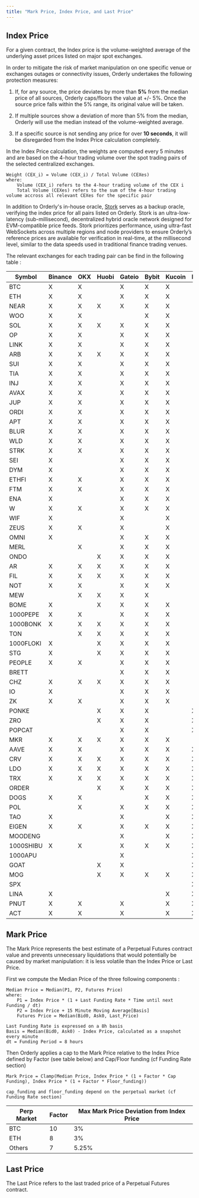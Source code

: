 ```yaml
---
title: "Mark Price, Index Price, and Last Price"
---
```


## Index Price

For a given contract, the Index price is the volume-weighted average of the underlying asset prices listed on major spot exchanges.

In order to mitigate the risk of market manipulation on one specific venue or exchanges outages or connectivity issues, Orderly undertakes the following protection measures:

1. If, for any source, the price deviates by more than **5%** from the median price of all sources, Orderly caps/floors the value at +/- 5%. Once the source price falls within the 5% range, its original value will be taken.

2. If multiple sources show a deviation of more than 5% from the median, Orderly will use the median instead of the volume-weighted average.

3. If a specific source is not sending any price for over **10 seconds**, it will be disregarded from the Index Price calculation completely.

In the Index Price calculation, the weights are computed every 5 minutes and are based on the 4-hour trading volume over the spot trading pairs of the selected centralized exchanges.

```
Weight (CEX_i) = Volume (CEX_i) / Total Volume (CEXes)
where:
    Volume (CEX_i) refers to the 4-hour trading volume of the CEX i
    Total Volume (CEXes) refers to the sum of the 4-hour trading volume accross all relevant CEXes for the specific pair
```

In addition to Orderly's in-house oracle, [Stork](https://www.stork.network/) serves as a backup oracle, verifying the index price for all pairs listed on Orderly.
Stork is an ultra-low-latency (sub-millisecond), decentralized hybrid oracle network designed for EVM-compatible price feeds. Stork prioritizes performance, using ultra-fast WebSockets across multiple regions and node providers to ensure Orderly’s reference prices are available for verification in real-time, at the millisecond level, similar to the data speeds used in traditional finance trading venues.

The relevant exchanges for each trading pair can be find in the following table :

| Symbol    | Binance | OKX | Huobi | Gateio | Bybit | Kucoin | MEXC | Bitget | BingX | Stork |
|-----------|---------|-----|-------|--------|-------|--------|------|--------|-------|-------|
| BTC       | X       | X   |       | X      | X     | X      |      |        |       |       |
| ETH       | X       | X   |       | X      | X     | X      |      |        |       |       |
| NEAR      | X       | X   | X     | X      | X     | X      |      |        |       |       |
| WOO       | X       | X   |       |        | X     | X      |      |        |       |       |
| SOL       | X       | X   | X     | X      | X     | X      |      |        |       |       |
| OP        | X       | X   |       | X      | X     | X      |      |        |       |       |
| LINK      | X       | X   |       | X      | X     | X      |      |        |       |       |
| ARB       | X       | X   | X     | X      | X     | X      |      |        |       |       |
| SUI       | X       | X   |       | X      | X     | X      |      |        |       |       |
| TIA       | X       | X   |       | X      | X     | X      |      |        |       |       |
| INJ       | X       | X   |       | X      | X     | X      |      |        |       |       |
| AVAX      | X       | X   |       | X      | X     | X      |      |        |       |       |
| JUP       | X       | X   |       | X      | X     | X      |      |        |       |       |
| ORDI      | X       | X   |       | X      | X     | X      |      |        |       |       |
| APT       | X       | X   |       | X      | X     | X      |      |        |       |       |
| BLUR      | X       | X   |       | X      | X     | X      |      |        |       |       |
| WLD       | X       | X   |       | X      | X     | X      |      |        |       |       |
| STRK      | X       | X   |       | X      | X     | X      |      |        |       |       |
| SEI       | X       |     |       | X      | X     | X      |      |        |       |       |
| DYM       | X       |     |       | X      | X     | X      |      |        |       |       |
| ETHFI     | X       | X   |       | X      | X     | X      |      |        |       |       |
| FTM       | X       | X   |       | X      | X     | X      |      |        |       |       |
| ENA       | X       |     |       | X      | X     | X      |      |        |       |       |
| W         | X       | X   |       | X      | X     | X      |      |        |       |       |
| WIF       | X       |     |       | X      |       | X      |      |        |       |       |
| ZEUS      | X       | X   |       | X      |       | X      |      |        |       |       |
| OMNI      | X       |     |       | X      | X     | X      |      |        |       |       |
| MERL      |         | X   |       | X      | X     | X      |      |        |       |       |
| ONDO      |         |     | X     | X      | X     | X      |      |        |       |       |
| AR        | X       | X   | X     | X      | X     | X      |      |        |       |       |
| FIL       | X       | X   | X     | X      | X     | X      |      |        |       |       |
| NOT       | X       | X   |       | X      | X     | X      |      |        |       |       |
| MEW       |         | X   | X     | X      | X     |        |      |        |       |       |
| BOME      | X       |     | X     | X      | X     | X      |      |        |       |       |
| 1000PEPE  | X       | X   |       | X      | X     | X      |      |        |       |       |
| 1000BONK  | X       | X   | X     | X      | X     | X      |      |        |       |       |
| TON       |         | X   | X     | X      | X     | X      |      |        |       |       |
| 1000FLOKI | X       |     | X     | X      | X     | X      |      |        |       |       |
| STG       | X       |     | X     | X      | X     | X      |      |        |       |       |
| PEOPLE    | X       | X   |       | X      | X     | X      |      |        |       |       |
| BRETT     |         |     |       | X      | X     | X      |      |        |       |       |
| CHZ       | X       | X   | X     | X      | X     | X      |      |        |       |       |
| IO        | X       |     |       | X      | X     | X      |      |        |       |       |
| ZK        | X       | X   |       | X      | X     | X      |      |        |       |       |
| PONKE     |         |     | X     | X      | X     |        | X    |        |       |       |
| ZRO       |         |     | X     | X      | X     |        | X    |        |       |       |
| POPCAT    |         |     |       | X      | X     |        | X    |        |       |       |
| MKR       | X       | X   | X     | X      | X     | X      |      |        |       |       |
| AAVE      | X       | X   |       | X      | X     | X      | X    |        |       |       |
| CRV       | X       | X   | X     | X      | X     | X      | X    |        |       |       |
| LDO       | X       | X   | X     | X      | X     | X      | X    |        |       |       |
| TRX       | X       | X   | X     | X      | X     | X      | X    |        |       |       |
| ORDER     |         |     | X     | X      | X     | X      | X    | X      |       |       |
| DOGS      | X       | X   |       |        | X     | X      | X    | X      |       |       |
| POL       |         | X   |       | X      | X     | X      | X    | X      |       |       |
| TAO       | X       |     |       | X      |       | X      | X    | X      |       |       |
| EIGEN     | X       | X   |       | X      | X     | X      | X    | X      |       |       |
| MOODENG   |         |     |       | X      |       | X      | X    | X      |       |       |
| 1000SHIBU | X       | X   |       | X      | X     | X      | X    | X      |       |       |
| 1000APU   |         |     |       | X      |       |        | X    | X      |       |       |
| GOAT      |         |     | X     | X      |       |        | X    |        |       |       |
| MOG       |         |     | X     | X      | X     | X      | X    | X      | X     |       |
| SPX       |         |     |       |        |       |        | X    |        | X     | X     |
| LINA      | X       |     |       |        |       | X      | X    | X      | X     |       |
| PNUT      | X       | X   |       | X      |       | X      | X    | X      | X     |       |
| ACT       | X       | X   |       | X      |       | X      | X    | X      | X     |       |

## Mark Price

The Mark Price represents the best estimate of a Perpetual Futures contract value and prevents unnecessary liquidations that would potentially be caused by market manipulation: it is less volatile than the Index Price or Last Price.

First we compute the Median Price of the three following components :

```
Median Price = Median(P1, P2, Futures Price)
where:
    P1 = Index Price * (1 + Last Funding Rate * Time until next Funding / dt)
    P2 = Index Price + 15 Minute Moving Average[Basis]
    Futures Price = Median(Bid0, Ask0, Last_Price)

Last Funding Rate is expressed on a 8h basis
Basis = Median(Bid0, Ask0) - Index Price, calculated as a snapshot every minute
dt = Funding Period = 8 hours

```

Then Orderly applies a cap to the Mark Price relative to the Index Price defined by Factor (see table below) and Cap/Floor funding (cf Funding Rate section)

```
Mark Price = Clamp(Median Price, Index Price * (1 + Factor * Cap Funding), Index Price * (1 + Factor * Floor_funding))

cap_funding and floor_funding depend on the perpetual market (cf Funding Rate section)
```

| Perp Market | Factor | Max Mark Price Deviation from Index Price |
| ----------- | ------ | ----------------------------------------- |
| BTC         | 10     | 3%                                        |
| ETH         | 8      | 3%                                        |
| Others      | 7      | 5.25%                                     |

## Last Price

The Last Price refers to the last traded price of a Perpetual Futures contract.
